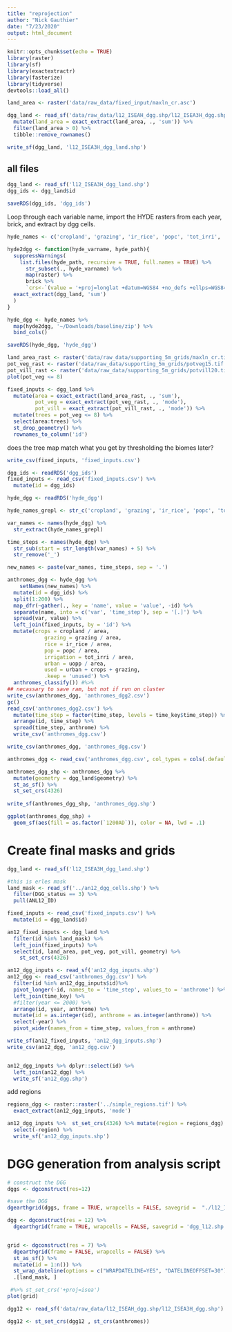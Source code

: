 ```yaml
---
title: "reprojection"
author: "Nick Gauthier"
date: "7/23/2020"
output: html_document
---
```


```r
knitr::opts_chunk$set(echo = TRUE)
library(raster)
library(sf)
library(exactextractr)
library(fasterize)
library(tidyverse)
devtools::load_all()
```



```r
land_area <- raster('data/raw_data/fixed_input/maxln_cr.asc')
```

```r
dgg_land <- read_sf('data/raw_data/l12_ISEAH_dgg.shp/l12_ISEA3H_dgg.shp') %>%
  mutate(land_area = exact_extract(land_area, ., 'sum')) %>%
  filter(land_area > 0) %>%
  tibble::remove_rownames()
```

```r
write_sf(dgg_land, 'l12_ISEA3H_dgg_land.shp')
```


## all files
```r
dgg_land <- read_sf('l12_ISEA3H_dgg_land.shp')
dgg_ids <- dgg_land$id

saveRDS(dgg_ids, 'dgg_ids')
```

Loop through each variable name, import the HYDE rasters from each year, brick, and extract by dgg cells.
```r
hyde_names <- c('cropland', 'grazing', 'ir_rice', 'popc', 'tot_irri', 'uopp')

hyde2dgg <- function(hyde_varname, hyde_path){
  suppressWarnings(
    list.files(hyde_path, recursive = TRUE, full.names = TRUE) %>%
      str_subset(., hyde_varname) %>% 
      map(raster) %>%
      brick %>%
      `crs<-`(value = '+proj=longlat +datum=WGS84 +no_defs +ellps=WGS84 +towgs84=0,0,0') %>%
  exact_extract(dgg_land, 'sum')
  )
}

hyde_dgg <- hyde_names %>%
  map(hyde2dgg, '~/Downloads/baseline/zip') %>%
  bind_cols()
```

```r
saveRDS(hyde_dgg, 'hyde_dgg')
```


```r
land_area_rast <- raster('data/raw_data/supporting_5m_grids/maxln_cr.tif')
pot_veg_rast <- raster('data/raw_data/supporting_5m_grids/potveg15.tif')
pot_vill_rast <- raster('data/raw_data/supporting_5m_grids/potvill20.tif')
plot(pot_veg <= 8)
```

```r
fixed_inputs <- dgg_land %>%
  mutate(area = exact_extract(land_area_rast, ., 'sum'),
         pot_veg = exact_extract(pot_veg_rast, ., 'mode'),
         pot_vill = exact_extract(pot_vill_rast, ., 'mode')) %>%
  mutate(trees = pot_veg <= 8) %>% 
  select(area:trees) %>%
  st_drop_geometry() %>%
  rownames_to_column('id')
```

does the tree map match what you get by thresholding the biomes later?



```r
write_csv(fixed_inputs, 'fixed_inputs.csv')
```

```r
dgg_ids <- readRDS('dgg_ids')
fixed_inputs <- read_csv('fixed_inputs.csv') %>%
  mutate(id = dgg_ids)

hyde_dgg <- readRDS('hyde_dgg')

hyde_names_grepl <- str_c('cropland', 'grazing', 'ir_rice', 'popc', 'tot_irri', 'uopp', sep = '|')

var_names <- names(hyde_dgg) %>%
  str_extract(hyde_names_grepl)

time_steps <- names(hyde_dgg) %>%
  str_sub(start = str_length(var_names) + 5) %>%
  str_remove('_')

new_names <- paste(var_names, time_steps, sep = '.')

anthromes_dgg <- hyde_dgg %>%
    setNames(new_names) %>%
  mutate(id = dgg_ids) %>%
  split(1:200) %>%
  map_dfr(~gather(., key = 'name', value = 'value', -id) %>%
  separate(name, into = c('var', 'time_step'), sep = '[.]') %>%
  spread(var, value) %>%
  left_join(fixed_inputs, by = 'id') %>%
  mutate(crops = cropland / area,
            grazing = grazing / area,
            rice = ir_rice / area,
            pop = popc / area,
            irrigation = tot_irri / area,
            urban = uopp / area,
            used = urban + crops + grazing,
            .keep = 'unused') %>%
  anthromes_classify()) #%>%
## necassary to save ram, but not if run on cluster
write_csv(anthromes_dgg, 'anthromes_dgg2.csv')
gc()
read_csv('anthromes_dgg2.csv') %>%
  mutate(time_step = factor(time_step, levels = time_key$time_step)) %>%
  arrange(id, time_step) %>%
  spread(time_step, anthrome) %>%
  write_csv('anthromes_dgg.csv')
```



```r
write_csv(anthromes_dgg, 'anthromes_dgg.csv')
```

```r
anthromes_dgg <- read_csv('anthromes_dgg.csv', col_types = cols(.default = 'i'))
```

```r
anthromes_dgg_shp <- anthromes_dgg %>%
  mutate(geometry = dgg_land$geometry) %>%
  st_as_sf() %>%
  st_set_crs(4326)
  
write_sf(anthromes_dgg_shp, 'anthromes_dgg.shp')
```

```r
ggplot(anthromes_dgg_shp) +
  geom_sf(aes(fill = as.factor(`1200AD`)), color = NA, lwd = .1)
```


# Create final masks and grids
```r
dgg_land <- read_sf('l12_ISEA3H_dgg_land.shp')

#this is erles mask
land_mask <- read_sf('../an12_dgg_cells.shp') %>%
  filter(DGG_status == 3) %>%
  pull(ANL12_ID)

fixed_inputs <- read_csv('fixed_inputs.csv') %>%
  mutate(id = dgg_land$id)

an12_fixed_inputs <- dgg_land %>% 
  filter(id %in% land_mask) %>% 
  left_join(fixed_inputs) %>%
  select(id, land_area, pot_veg, pot_vill, geometry) %>%
    st_set_crs(4326)

an12_dgg_inputs <- read_sf('an12_dgg_inputs.shp')
an12_dgg <- read_csv('anthromes_dgg.csv') %>%
  filter(id %in% an12_dgg_inputs$id)%>%
  pivot_longer(-id, names_to = 'time_step', values_to = 'anthrome') %>%
  left_join(time_key) %>%
  #filter(year <= 2000) %>%
  arrange(id, year, anthrome) %>%
  mutate(id = as.integer(id), anthrome = as.integer(anthrome)) %>%
  select(-year) %>%
  pivot_wider(names_from = time_step, values_from = anthrome)

write_sf(an12_fixed_inputs, 'an12_dgg_inputs.shp')
write_csv(an12_dgg, 'an12_dgg.csv')


an12_dgg_inputs %>% dplyr::select(id) %>%
  left_join(an12_dgg) %>%
  write_sf('an12_dgg.shp')
```
add regions

```r
regions_dgg <- raster::raster('../simple_regions.tif') %>%
  exact_extract(an12_dgg_inputs, 'mode')

an12_dgg_inputs %>%  st_set_crs(4326) %>% mutate(region = regions_dgg) %>% left_join(region_key) %>%
  select(-region) %>%
  write_sf('an12_dgg_inputs.shp')
```

# DGG generation from analysis script
```r
# construct the DGG
dggs <- dgconstruct(res=12)

#save the DGG
dgearthgrid(dggs, frame = TRUE, wrapcells = FALSE, savegrid =  "./l12_ISEA3H_dgg.shp")

dgg <- dgconstruct(res = 12) %>%
  dgearthgrid(frame = TRUE, wrapcells = FALSE, savegrid = 'dgg_l12.shp')


grid <- dgconstruct(res = 7) %>%
  dgearthgrid(frame = FALSE, wrapcells = FALSE) %>%
  st_as_sf() %>%
  mutate(id = 1:n()) %>%
  st_wrap_dateline(options = c("WRAPDATELINE=YES", "DATELINEOFFSET=30")) %>%
  .[land_mask, ]

 #%>% st_set_crs('+proj=isea')
plot(grid)
```

```r
dgg12 <- read_sf('data/raw_data/l12_ISEAH_dgg.shp/l12_ISEA3H_dgg.shp')

dgg12 <- st_set_crs(dgg12 , st_crs(anthromes))
```
